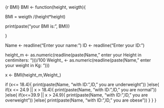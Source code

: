 {r BMI}
BMI <- function(height, weigth){
  
  BMI = weigth /(height*height)
  
  print(paste("your BMI is: ", BMI))
  
}

Name <- readline("Enter your name: ")
ID <- readline("Enter your ID: ")

height_m <- as.numeric(readline(paste(Name," enter your Height in centimiters: ")))/100
Weight_ <- as.numeric(readline(paste(Name," enter your weight in Kg: ")))

x <- BMI(height_m,Weight_)

if (x<= 18.4){
  print(paste(Name, "with ID: ",ID," you are underweight"))
}else{
  if(x <= 24.9 || x > 18.4){
   print(paste(Name, "with ID: ",ID," you are normal")) 
  }else{
    if(x<=39.9 || x > 24.9){
      print(paste(Name, "with ID: ",ID," you are overweight"))
    }else{
      print(paste(Name, "with ID: ",ID," you are obese"))
    }
  }
}
                  
